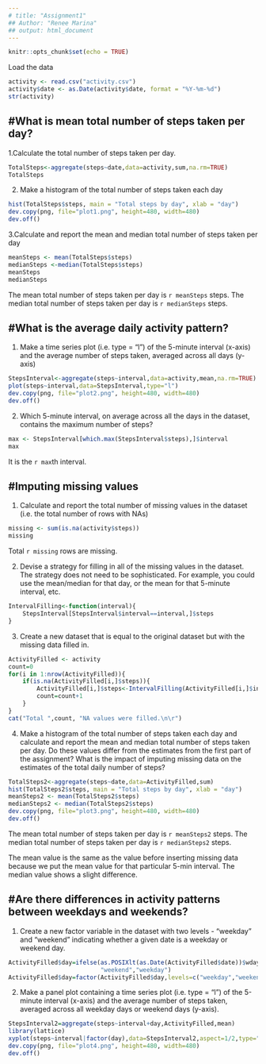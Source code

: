 ---
# title: "Assignment1"
## Author: "Renee Marina"
## output: html_document
---

```{r setoptions, include = FALSE}
knitr::opts_chunk$set(echo = TRUE)
```

Load the data

```{r readdata, echo = TRUE}
activity <- read.csv("activity.csv")
activity$date <- as.Date(activity$date, format = "%Y-%m-%d")
str(activity)
```

#What is mean total number of steps taken per day?
-------------------------------------------------

1.Calculate the total number of steps taken per day.
```{r stepscount}
TotalSteps<-aggregate(steps~date,data=activity,sum,na.rm=TRUE)
TotalSteps
```

2. Make a histogram of the total number of steps taken each day

```{r histogram}
hist(TotalSteps$steps, main = "Total steps by day", xlab = "day")
dev.copy(png, file="plot1.png", height=480, width=480)
dev.off()

```

3.Calculate and report the mean and median total number of steps taken per day 

```{r meanmedian}
meanSteps <- mean(TotalSteps$steps)
medianSteps <-median(TotalSteps$steps)
meanSteps
medianSteps
```

The mean total number of steps taken per day is `r meanSteps` steps.
The median total number of steps taken per day is `r medianSteps` steps.


#What is the average daily activity pattern?
-------------------------------------------
1. Make a time series plot (i.e. type = "l") of the 5-minute interval (x-axis) and the average number of steps taken, averaged across all days (y-axis)

```{r timeseriesplot}
StepsInterval<-aggregate(steps~interval,data=activity,mean,na.rm=TRUE)
plot(steps~interval,data=StepsInterval,type="l")
dev.copy(png, file="plot2.png", height=480, width=480)
dev.off()
```

2. Which 5-minute interval, on average across all the days in the dataset, contains the maximum number of steps? 

```{r maxnumber}
max <- StepsInterval[which.max(StepsInterval$steps),]$interval
max
```

It is the `r max`th interval.

#Imputing missing values
-----------------------

1. Calculate and report the total number of missing values in the dataset (i.e. the total number of rows with NAs)
```{r missingvalues}
missing <- sum(is.na(activity$steps))
missing
```

Total `r missing` rows are missing.

2. Devise a strategy for filling in all of the missing values in the dataset. The strategy does not need to be sophisticated. For example, you could use the mean/median for that day, or the mean for that 5-minute interval, etc.

```{r fillingNA}
IntervalFilling<-function(interval){
    StepsInterval[StepsInterval$interval==interval,]$steps
}
```

3. Create a new dataset that is equal to the original dataset but with the missing data filled in.

```{r newdata}

ActivityFilled <- activity
count=0           
for(i in 1:nrow(ActivityFilled)){
    if(is.na(ActivityFilled[i,]$steps)){
        ActivityFilled[i,]$steps<-IntervalFilling(ActivityFilled[i,]$interval)
        count=count+1
    }
}
cat("Total ",count, "NA values were filled.\n\r")  
```

4. Make a histogram of the total number of steps taken each day and calculate and report the mean and median total number of steps taken per day. Do these values differ from the estimates from the first part of the assignment? What is the impact of imputing missing data on the estimates of the total daily number of steps?

```{r histogram2}
TotalSteps2<-aggregate(steps~date,data=ActivityFilled,sum)
hist(TotalSteps2$steps, main = "Total steps by day", xlab = "day")
meanSteps2 <- mean(TotalSteps2$steps)
medianSteps2 <- median(TotalSteps2$steps)
dev.copy(png, file="plot3.png", height=480, width=480)
dev.off()
```

The mean total number of steps taken per day is 
`r meanSteps2` steps.
The median total number of steps taken per day is 
`r medianSteps2` steps.

The mean value is the same as the value before inserting missing data because we put the mean value for that particular 5-min interval. The median value shows a slight difference.

#Are there differences in activity patterns between weekdays and weekends?
---------------------------------------------------------------------------

1. Create a new factor variable in the dataset with two levels - "weekday" and "weekend" indicating whether a given date is a weekday or weekend day.

```{r daytype}

ActivityFilled$day=ifelse(as.POSIXlt(as.Date(ActivityFilled$date))$wday%%6==0,
                          "weekend","weekday")
ActivityFilled$day=factor(ActivityFilled$day,levels=c("weekday","weekend"))
```

2. Make a panel plot containing a time series plot (i.e. type = "l") of the 5-minute interval (x-axis) and the average number of steps taken, averaged across all weekday days or weekend days (y-axis). 

```{r panelplot}
StepsInterval2=aggregate(steps~interval+day,ActivityFilled,mean)
library(lattice)
xyplot(steps~interval|factor(day),data=StepsInterval2,aspect=1/2,type="l", xlab = "Interval",ylab = "Number of steps")
dev.copy(png, file="plot4.png", height=480, width=480)
dev.off()
```



